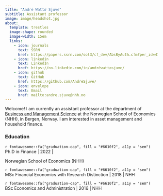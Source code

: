 ```yaml
---
title: "André Wattø Sjuve"
subtitle: Assistant professor
image: image/headshot.jpg
about: 
  template: trestles
  image-shape: rounded
  image-width: 15em
  links:
    - icon: journals
      text: SSRN
      href: https://papers.ssrn.com/sol3/cf_dev/AbsByAuth.cfm?per_id=4172820
    - icon: linkedin
      text: LinkedIn
      href: https://no.linkedin.com/in/andréwattøsjuve/
    - icon: github
      text: GitHub
      href: https://github.com/AndreSjuve/
    - icon: envelope
      text: Email
      href: mailto:andre.sjuve@nhh.no
---
```



Welcome! I am currently an assistant professor at the department of [Business and Management Science](https://www.nhh.no/en/departments/business-and-management-science/) at the Norwegian School of Economics (NHH), in Bergen, Norway. I am interested in asset management and household finance.

### Education
`r fontawesome::fa("graduation-cap", fill = "#6610f2", a11y = "sem")` Ph.D in Finance \| 2022 \| <p class="custom-subtitle2">Norwegian School of Economics (NHH)</p>

<div class="topbr">

<p class="custom-subtitle">

`r fontawesome::fa("graduation-cap", fill = "#6610f2", a11y = "sem")` MSc Financial Economics with Research Distinction \| 2018 \| NHH

`r fontawesome::fa("graduation-cap", fill = "#6610f2", a11y = "sem")` BSc Economics and Administration \| 2016 \| NHH
